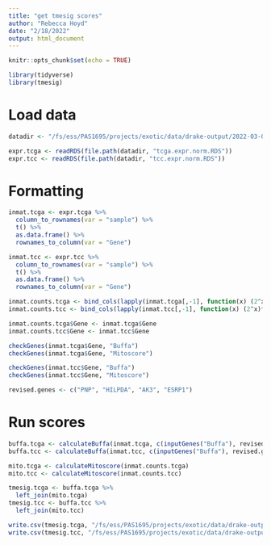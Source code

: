 ```yaml
---
title: "get tmesig scores"
author: "Rebecca Hoyd"
date: "2/18/2022"
output: html_document
---
```


```r
knitr::opts_chunk$set(echo = TRUE)

library(tidyverse)
library(tmesig)
```

# Load data

```r
datadir <- "/fs/ess/PAS1695/projects/exotic/data/drake-output/2022-03-08"

expr.tcga <- readRDS(file.path(datadir, "tcga.expr.norm.RDS"))
expr.tcc <- readRDS(file.path(datadir, "tcc.expr.norm.RDS"))
```

# Formatting 

```r
inmat.tcga <- expr.tcga %>%
  column_to_rownames(var = "sample") %>%
  t() %>%
  as.data.frame() %>%
  rownames_to_column(var = "Gene")

inmat.tcc <- expr.tcc %>%
  column_to_rownames(var = "sample") %>%
  t() %>%
  as.data.frame() %>%
  rownames_to_column(var = "Gene")
```

```r
inmat.counts.tcga <- bind_cols(lapply(inmat.tcga[,-1], function(x) (2^x)*1e8))
inmat.counts.tcc <- bind_cols(lapply(inmat.tcc[,-1], function(x) (2^x)*1e8))

inmat.counts.tcga$Gene <- inmat.tcga$Gene
inmat.counts.tcc$Gene <- inmat.tcc$Gene
```

```r
checkGenes(inmat.tcga$Gene, "Buffa")
checkGenes(inmat.tcga$Gene, "Mitoscore")

checkGenes(inmat.tcc$Gene, "Buffa")
checkGenes(inmat.tcc$Gene, "Mitoscore")
```

```r
revised.genes <- c("PNP", "HILPDA", "AK3", "ESRP1")
```

# Run scores

```r
buffa.tcga <- calculateBuffa(inmat.tcga, c(inputGenes("Buffa"), revised.genes))
buffa.tcc <- calculateBuffa(inmat.tcc, c(inputGenes("Buffa"), revised.genes))
```

```r
mito.tcga <- calculateMitoscore(inmat.counts.tcga)
mito.tcc <- calculateMitoscore(inmat.counts.tcc)
```

```r
tmesig.tcga <- buffa.tcga %>%
  left_join(mito.tcga)
tmesig.tcc <- buffa.tcc %>%
  left_join(mito.tcc)

write.csv(tmesig.tcga, "/fs/ess/PAS1695/projects/exotic/data/drake-output/2022-03-08/tcga_tmesig1.csv", row.names = F)
write.csv(tmesig.tcc, "/fs/ess/PAS1695/projects/exotic/data/drake-output/2022-03-08/tcc_tmesig1.csv", row.names = F)
```




